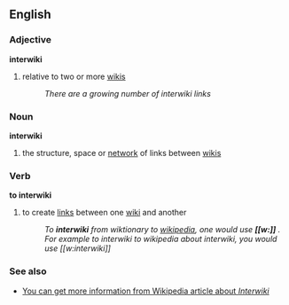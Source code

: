 ==English==

===Adjective===
'''interwiki'''

# {{wjargon}} relative to two or more [[wiki]]s
#:''There are a growing number of interwiki links''

===Noun===
'''interwiki'''

# {{wjargon}} the structure, space or [[network]] of links between [[wiki]]s

===Verb===
'''to interwiki'''

# {{wjargon}} to create [[link]]s between one [[wiki]] and another
#:''To '''interwiki''' from wiktionary to [[wikipedia]], one would use '''<nowiki>[[w:]]</nowiki>''' . For example to interwiki to  wikipedia about interwiki, you would use <nowiki>[[w:interwiki]]</nowiki>''

===See also===
*[[w:interwiki|You can get more information from Wikipedia article about ''Interwiki'']]